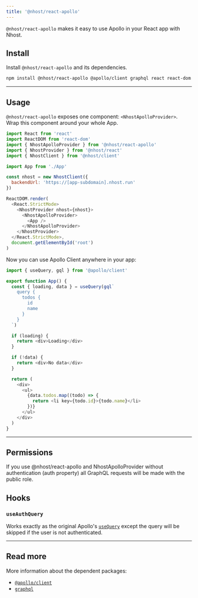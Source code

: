 ```yaml
---
title: '@nhost/react-apollo'
---
```


`@nhost/react-apollo` makes it easy to use Apollo in your React app with Nhost.

## Install

Install `@nhost/react-apollo` and its dependencies.

```sh
npm install @nhost/react-apollo @apollo/client graphql react react-dom
```

---

## Usage

`@nhost/react-apollo` exposes one component: `<NhostApolloProvider>`. Wrap this component around your whole App.

```js
import React from 'react'
import ReactDOM from 'react-dom'
import { NhostApolloProvider } from '@nhost/react-apollo'
import { NhostProvider } from '@nhost/react'
import { NhostClient } from '@nhost/client'

import App from './App'

const nhost = new NhostClient({
  backendUrl: 'https://[app-subdomain].nhost.run'
})

ReactDOM.render(
  <React.StrictMode>
    <NhostProvider nhost={nhost}>
      <NhostApolloProvider>
        <App />
      </NhostApolloProvider>
    </NhostProvider>
  </React.StrictMode>,
  document.getElementById('root')
)
```

Now you can use Apollo Client anywhere in your app:

```js
import { useQuery, gql } from '@apollo/client'

export function App() {
  const { loading, data } = useQuery(gql`
    query {
      todos {
        id
        name
      }
    }
  `)

  if (loading) {
    return <div>Loading</div>
  }

  if (!data) {
    return <div>No data</div>
  }

  return (
    <div>
      <ul>
        {data.todos.map((todo) => {
          return <li key={todo.id}>{todo.name}</li>
        })}
      </ul>
    </div>
  )
}
```

---

## Permissions

If you use @nhost/react-apollo and NhostApolloProvider without authentication (auth property) all GraphQL requests will be made with the public role.

## Hooks

### `useAuthQuery`

Works exactly as the original Apollo's [`useQuery`](https://www.apollographql.com/docs/react/api/react/hooks/#usequery) except the query will be skipped if the user is not authenticated.

---

## Read more

More information about the dependent packages:

- [`@apollo/client`](https://www.npmjs.com/package/@apollo/client)
- [`graphql`](https://www.npmjs.com/package/graphql)
